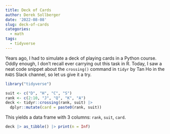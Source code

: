```yaml
---
title: Deck of Cards
author: Derek Sollberger
date: '2022-08-08'
slug: deck-of-cards
categories:
  - math
tags:
  - tidyverse
---
```


Years ago, I had to simulate a deck of playing cards in a Python course.  Oddly enough, I don't recall ever carrying out this task in R.  Today, I saw a neat code snippet about the `crossing()` command in `tidyr` by Tan Ho in the `R4DS` Slack channel, so let us give it a try.

```r
library("tidyverse")
```


```r
suit <- c("D", "H", "C", "S")
rank <- c(2:10, "J", "Q", "K", "A")
deck <- tidyr::crossing(rank, suit) |> 
  dplyr::mutate(card = paste0(rank, suit))
```

This yields a data frame with 3 columns: `rank`, `suit`, `card`.

```r
deck |> as_tibble() |> print(n = Inf)
```

